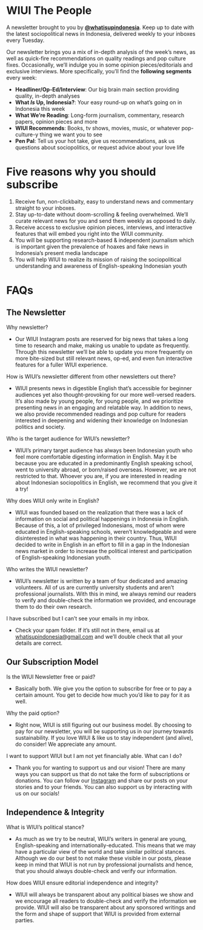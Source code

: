 
<Head>
  <title>Newsletter - WIUI The People</title>
  <meta name="description" content="Sign up for our newsletter!" />
  <link rel="icon" href="/favicon.ico" />
</Head>

# WIUI The People

A newsletter brought to you by [**@whatisupindonesia**](https://www.instagram.com/whatisupindonesia/). Keep up to date with the latest sociopolitical news in Indonesia, delivered weekly to your inboxes every Tuesday.

Our newsletter brings you a mix of in-depth analysis of the week’s news, as well as quick-fire recommendations on quality readings and pop culture fixes. Occasionally, we’ll indulge you in some opinion pieces/editorials and exclusive interviews. More specifically, you’ll find the **following segments** every week:

- **Headliner/Op-Ed/Interview**: Our big brain main section providing quality, in-depth analyses
- **What *Is* Up, Indonesia?**: Your easy round-up on what’s going on in Indonesia this week
- **What We’re Reading**: Long-form journalism, commentary, research papers, opinion pieces and more
- **WIUI Recommends**: Books, tv shows, movies, music, or whatever pop-culture-y thing we want you to see
- **Pen Pal**: Tell us your hot take, give us recommendations, ask us questions about sociopolitics, or request advice about your love life

# Five reasons why you should subscribe

1. Receive fun, non-clickbaity, easy to understand news and commentary straight to your inboxes.
2. Stay up-to-date without doom-scrolling & feeling overwhelmed. We’ll curate relevant news for you and send them weekly as opposed to daily.
3. Receive access to exclusive opinion pieces, interviews, and interactive features that will embed you right into the WIUI community.
4. You will be supporting research-based & independent journalism which is important given the prevalence of hoaxes and fake news in Indonesia’s present media landscape
5. You will help WIUI to realize its mission of raising the sociopolitical understanding and awareness of English-speaking Indonesian youth

# FAQs

## The Newsletter

Why newsletter?

- Our WIUI Instagram posts are reserved for big news that takes a long time to research and make, making us unable to update as frequently. Through this newsletter we’ll be able to update you more frequently on more bite-sized but still relevant news, op-ed, and even fun interactive features for a fuller WIUI experience.

How is WIUI’s newsletter different from other newsletters out there?

- WIUI presents news in digestible English that’s accessible for beginner audiences yet also thought-provoking for our more well-versed readers. It’s also made by young people, for young people, and we prioritize presenting news in an engaging and relatable way. In addition to news, we also provide recommended readings and pop culture for readers interested in deepening and widening their knowledge on Indonesian politics and society.

Who is the target audience for WIUI’s newsletter?

- WIUI’s primary target audience has always been Indonesian youth who feel more comfortable digesting information in English. May it be because you are educated in a predominantly English speaking school, went to university abroad, or born/raised overseas. However, we are not restricted to that. Whoever you are, if you are interested in reading about Indonesian sociopolitics in English, we recommend that you give it a try!

Why does WIUI only write in English?

- WIUI was founded based on the realization that there was a lack of information on social and political happenings in Indonesia in English. Because of this, a lot of privileged Indonesians, most of whom were educated in English-speaking schools, weren’t knowledgeable and were disinterested in what was happening in their country. Thus, WIUI decided to write in English in an effort to fill in a gap in the Indonesian news market in order to increase the political interest and participation of English-speaking Indonesian youth.

Who writes the WIUI newsletter?

- WIUI’s newsletter is written by a team of four dedicated and amazing volunteers. All of us are currently university students and aren’t professional journalists. With this in mind, we always remind our readers to verify and double-check the information we provided, and encourage them to do their own research.

I have subscribed but I can’t see your emails in my inbox.

- Check your spam folder. If it’s still not in there, email us at [whatisupindonesia@gmail.com](mailto:whatisupindonesia@gmail.com) and we’ll double check that all your details are correct.

## Our Subscription Model

Is the WIUI Newsletter free or paid?

- Basically both. We give you the option to subscribe for free or to pay a certain amount. You get to decide how much you’d like to pay for it as well.

Why the paid option?

- Right now, WIUI is still figuring out our business model. By choosing to pay for our newsletter, you will be supporting us in our journey towards sustainability. If you love WIUI & like us to stay independent (and alive), do consider! We appreciate any amount.

I want to support WIUI but I am not yet financially able. What can I do?

- Thank you for wanting to support us and our vision! There are many ways you can support us that do not take the form of subscriptions or donations. You can follow our [Instagram](https://www.instagram.com/whatisupindonesia/) and share our posts on your stories and to your friends. You can also support us by interacting with us on our socials!

## Independence & Integrity

What is WIUI’s political stance?

- As much as we try to be neutral, WIUI’s writers in general are young, English-speaking and internationally-educated. This means that we may have a particular view of the world and take similar political stances. Although we do our best to not make these visible in our posts, please keep in mind that WIUI is not run by professional journalists and hence, that you should always double-check and verify our information.

How does WIUI ensure editorial independence and integrity?

- WIUI will always be transparent about any political biases we show and we encourage all readers to double-check and verify the information we provide. WIUI will also be transparent about any sponsored writings and the form and shape of support that WIUI is provided from external parties.
